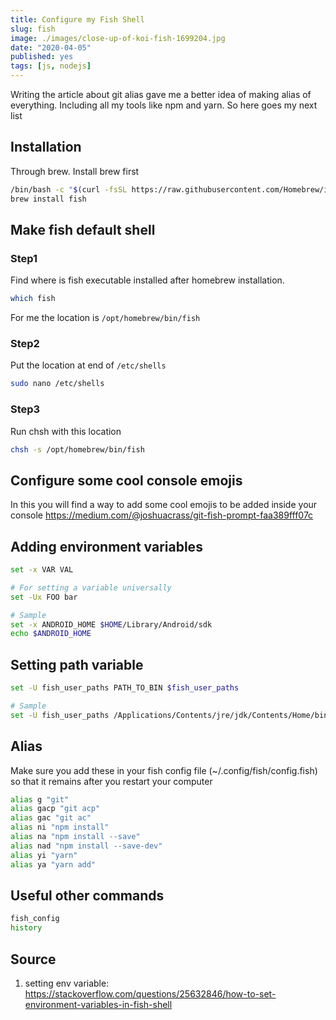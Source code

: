 ```yaml
---
title: Configure my Fish Shell
slug: fish
image: ./images/close-up-of-koi-fish-1699204.jpg
date: "2020-04-05"
published: yes
tags: [js, nodejs]
---
```



Writing the article about git alias gave me a better idea of making alias of everything. Including all my tools like npm and yarn. So here goes my next list

## Installation

Through brew. Install brew first

<CodeDivWrapper>

```bash
/bin/bash -c "$(curl -fsSL https://raw.githubusercontent.com/Homebrew/install/master/install.sh)"
brew install fish
```

</CodeDivWrapper>

## Make fish default shell

### Step1

Find where is fish executable installed after homebrew installation.

<CodeDivWrapper>

```bash
which fish
```

</CodeDivWrapper>

For me the location is `/opt/homebrew/bin/fish`

### Step2

Put the location at end of `/etc/shells`

<CodeDivWrapper>

```bash
sudo nano /etc/shells
```

</CodeDivWrapper>

### Step3

Run chsh with this location

<CodeDivWrapper>

```bash
chsh -s /opt/homebrew/bin/fish
```

</CodeDivWrapper>


## Configure some cool console emojis

In this you will find a way to add some cool emojis to be added inside your console
https://medium.com/@joshuacrass/git-fish-prompt-faa389fff07c

## Adding environment variables

<CodeDivWrapper>

```bash
set -x VAR VAL

# For setting a variable universally
set -Ux FOO bar

# Sample
set -x ANDROID_HOME $HOME/Library/Android/sdk
echo $ANDROID_HOME
```

</CodeDivWrapper>

## Setting path variable

<CodeDivWrapper>

```bash
set -U fish_user_paths PATH_TO_BIN $fish_user_paths

# Sample
set -U fish_user_paths /Applications/Contents/jre/jdk/Contents/Home/bin $fish_user_paths
```

</CodeDivWrapper>

## Alias

Make sure you add these in your fish config file (~/.config/fish/config.fish) so that it remains after you restart your computer

<CodeDivWrapper>

```bash
alias g "git"
alias gacp "git acp"
alias gac "git ac"
alias ni "npm install"
alias na "npm install --save"
alias nad "npm install --save-dev"
alias yi "yarn"
alias ya "yarn add"
```

</CodeDivWrapper>

## Useful other commands

<CodeDivWrapper>

```bash
fish_config
history
```

</CodeDivWrapper>

## Source

1. setting env variable: https://stackoverflow.com/questions/25632846/how-to-set-environment-variables-in-fish-shell
